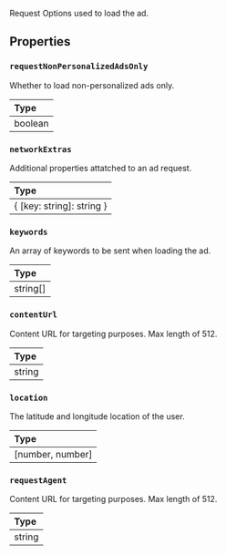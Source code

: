 Request Options used to load the ad.

## Properties

### `requestNonPersonalizedAdsOnly`

Whether to load non-personalized ads only.

| Type    |
| :------ |
| boolean |

### `networkExtras`

Additional properties attatched to an ad request.

| Type                      |
| :------------------------ |
| { [key: string]: string } |

### `keywords`

An array of keywords to be sent when loading the ad.

| Type     |
| :------- |
| string[] |

### `contentUrl`

Content URL for targeting purposes. Max length of 512.

| Type   |
| :----- |
| string |

### `location`

The latitude and longitude location of the user.

| Type             |
| :--------------- |
| [number, number] |

### `requestAgent`

Content URL for targeting purposes. Max length of 512.

| Type   |
| :----- |
| string |
